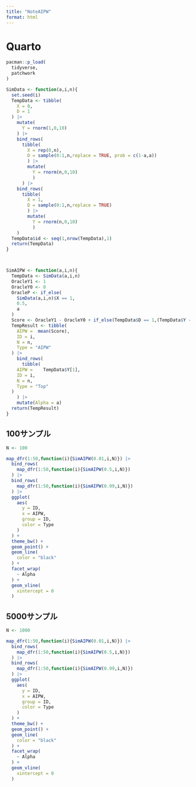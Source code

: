 ```yaml
---
title: "NoteAIPW"
format: html
---
```


# Quarto

```r
pacman::p_load(
  tidyverse,
  patchwork
)

SimData <- function(a,i,n){
  set.seed(i)
  TempData <- tibble(
    X = 0,
    D = 1
  ) |> 
    mutate(
      Y = rnorm(1,0,10)
    ) |> 
    bind_rows(
      tibble(
        X = rep(0,n),
        D = sample(0:1,n,replace = TRUE, prob = c(1-a,a))
        ) |> 
        mutate(
          Y = rnorm(n,0,10)
          )
      ) |> 
    bind_rows(
      tibble(
        X = 1,
        D = sample(0:1,n,replace = TRUE)
        ) |> 
        mutate(
          Y = rnorm(n,0,10)
          )
    )
  TempData$id <- seq(1,nrow(TempData),1)
  return(TempData)
}



SimAIPW <- function(a,i,n){
  TempData <- SimData(a,i,n)
  OracleY1 <- 1
  OracleY0 <- 0
  OracleP <- if_else(
    SimData(a,i,n)$X == 1,
    0.5,
    a
  )
  Score <- OracleY1 - OracleY0 + if_else(TempData$D == 1,(TempData$Y - OracleY1)/OracleP,-(TempData$Y - OracleY0)/(1-OracleP))
  TempResult <- tibble(
    AIPW =  mean(Score),
    ID = i,
    N = n,
    Type = "AIPW"
  ) |> 
    bind_rows(
      tibble(
    AIPW =    TempData$Y[1],
    ID = i,
    N = n,
    Type = "Top"
  )
    ) |> 
    mutate(Alpha = a)
  return(TempResult)
}
```

## 100サンプル

```r
N <- 100

map_dfr(1:50,function(i){SimAIPW(0.01,i,N)}) |> 
  bind_rows(
    map_dfr(1:50,function(i){SimAIPW(0.5,i,N)})
  ) |> 
  bind_rows(
    map_dfr(1:50,function(i){SimAIPW(0.99,i,N)})
  ) |> 
  ggplot(
    aes(
      y = ID,
      x = AIPW,
      group = ID,
      color = Type
    )
  ) +
  theme_bw() +
  geom_point() +
  geom_line(
    color = "black"
  ) +
  facet_wrap(
    ~ Alpha
  ) +
  geom_vline(
    xintercept = 0
  )
```


## 5000サンプル

```r
N <- 1000

map_dfr(1:50,function(i){SimAIPW(0.01,i,N)}) |> 
  bind_rows(
    map_dfr(1:50,function(i){SimAIPW(0.5,i,N)})
  ) |> 
  bind_rows(
    map_dfr(1:50,function(i){SimAIPW(0.99,i,N)})
  ) |> 
  ggplot(
    aes(
      y = ID,
      x = AIPW,
      group = ID,
      color = Type
    )
  ) +
  theme_bw() +
  geom_point() +
  geom_line(
    color = "black"
  ) +
  facet_wrap(
    ~ Alpha
  ) +
  geom_vline(
    xintercept = 0
  )
```

